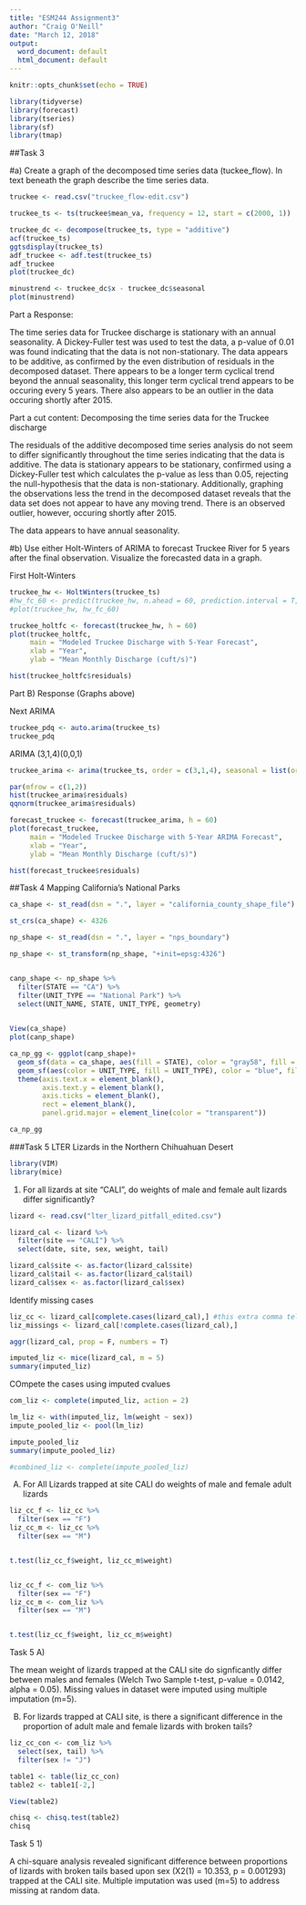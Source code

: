 ```yaml
---
title: "ESM244 Assignment3"
author: "Craig O'Neill"
date: "March 12, 2018"
output:
  word_document: default
  html_document: default
---
```


```r
knitr::opts_chunk$set(echo = TRUE)
```

```r
library(tidyverse)
library(forecast)
library(tseries)
library(sf)
library(tmap)
```


##Task 3

#a)  Create a graph of the decomposed time series data (tuckee_flow).  In text beneath the graph describe the time series data.

```r
truckee <- read.csv("truckee_flow-edit.csv")

truckee_ts <- ts(truckee$mean_va, frequency = 12, start = c(2000, 1))

truckee_dc <- decompose(truckee_ts, type = "additive")
acf(truckee_ts)
ggtsdisplay(truckee_ts)
adf_truckee <- adf.test(truckee_ts)
adf_truckee
plot(truckee_dc)

minustrend <- truckee_dc$x - truckee_dc$seasonal
plot(minustrend)


```
Part a Response:

The time series data for Truckee discharge is stationary with an annual seasonality.  A Dickey-Fuller test was used to test the data, a p-value of 0.01 was found indicating that the data is not non-stationary.  The data appears to be additive, as confirmed by the even distribution of residuals in the decomposed dataset.  There appears to be a longer term cyclical trend beyond the annual seasonality, this longer term cyclical trend appears to be occuring every 5 years.  There also appears to be an outlier in the data occuring shortly after 2015.


Part a cut content:
Decomposing the time series data for the Truckee discharge

The residuals of the additive decomposed time series analysis do not seem to differ significantly throughout the time series indicating that the data is additive.
The data is stationary appears to be stationary, confirmed using a Dickey-Fuller test which calculates the p-value as less than 0.05, rejecting the null-hypothesis that the data is non-stationary.  Additionally, graphing the observations less the trend in the decomposed dataset reveals that the data set does not appear to have any moving trend.  There is an observed outlier, however, occuring shortly after 2015.

The data appears to have annual seasonality.


#b)  Use either Holt-Winters of ARIMA to forecast Truckee River for 5 years after the final observation.  Visualize the forecasted data in a graph.


First Holt-Winters
```r
truckee_hw <- HoltWinters(truckee_ts)
#hw_fc_60 <- predict(truckee_hw, n.ahead = 60, prediction.interval = T, level = 0.95)
#plot(truckee_hw, hw_fc_60)

truckee_holtfc <- forecast(truckee_hw, h = 60)
plot(truckee_holtfc,
     main = "Modeled Truckee Discharge with 5-Year Forecast",
     xlab = "Year",
     ylab = "Mean Monthly Discharge (cuft/s)")

hist(truckee_holtfc$residuals)
```

Part B) Response (Graphs above)


Next ARIMA
```r
truckee_pdq <- auto.arima(truckee_ts)
truckee_pdq
```

ARIMA (3,1,4)(0,0,1)

```r
truckee_arima <- arima(truckee_ts, order = c(3,1,4), seasonal = list(order = c(0,0,1)))

par(mfrow = c(1,2))
hist(truckee_arima$residuals)
qqnorm(truckee_arima$residuals)

forecast_truckee <- forecast(truckee_arima, h = 60)
plot(forecast_truckee,
     main = "Modeled Truckee Discharge with 5-Year ARIMA Forecast",
     xlab = "Year",
     ylab = "Mean Monthly Discharge (cuft/s)")

hist(forecast_truckee$residuals)
```


##Task 4 Mapping California's National Parks

```r
ca_shape <- st_read(dsn = ".", layer = "california_county_shape_file")

st_crs(ca_shape) <- 4326

np_shape <- st_read(dsn = ".", layer = "nps_boundary")

np_shape <- st_transform(np_shape, "+init=epsg:4326")


canp_shape <- np_shape %>% 
  filter(STATE == "CA") %>%
  filter(UNIT_TYPE == "National Park") %>% 
  select(UNIT_NAME, STATE, UNIT_TYPE, geometry)

  
View(ca_shape)  
plot(canp_shape)

ca_np_gg <- ggplot(canp_shape)+
  geom_sf(data = ca_shape, aes(fill = STATE), color = "gray58", fill = "gray33")+
  geom_sf(aes(color = UNIT_TYPE, fill = UNIT_TYPE), color = "blue", fill = "orange")+
  theme(axis.text.x = element_blank(),
        axis.text.y = element_blank(),
        axis.ticks = element_blank(),
        rect = element_blank(),
        panel.grid.major = element_line(color = "transparent"))

ca_np_gg


```


###Task 5 LTER Lizards in the Northern Chihuahuan Desert

```r
library(VIM)
library(mice)
```


1.  For all lizards at site "CALI", do weights of male and female ault lizards differ significantly?

```r

lizard <- read.csv("lter_lizard_pitfall_edited.csv")

lizard_cal <- lizard %>% 
  filter(site == "CALI") %>% 
  select(date, site, sex, weight, tail)

lizard_cal$site <- as.factor(lizard_cal$site)
lizard_cal$tail <- as.factor(lizard_cal$tail)
lizard_cal$sex <- as.factor(lizard_cal$sex)


```


Identify missing cases

```r
liz_cc <- lizard_cal[complete.cases(lizard_cal),] #this extra comma tells R to just look at the rows of data.
liz_missings <- lizard_cal[!complete.cases(lizard_cal),]

aggr(lizard_cal, prop = F, numbers = T)

imputed_liz <- mice(lizard_cal, m = 5)
summary(imputed_liz)
```
COmpete the cases using imputed cvalues
```r
com_liz <- complete(imputed_liz, action = 2)
```

```r
lm_liz <- with(imputed_liz, lm(weight ~ sex))
impute_pooled_liz <- pool(lm_liz)

impute_pooled_liz
summary(impute_pooled_liz)

#combined_liz <- complete(impute_pooled_liz)


```


A) For All Lizards trapped at site CALI do weights of male and female adult lizards
```r
liz_cc_f <- liz_cc %>% 
  filter(sex == "F")
liz_cc_m <- liz_cc %>% 
  filter(sex == "M")


t.test(liz_cc_f$weight, liz_cc_m$weight)


liz_cc_f <- com_liz %>% 
  filter(sex == "F")
liz_cc_m <- com_liz %>% 
  filter(sex == "M")


t.test(liz_cc_f$weight, liz_cc_m$weight)
```
Task 5 A)

The mean weight of lizards trapped at the CALI site do signficantly differ between males and females (Welch Two Sample t-test, p-value = 0.0142, alpha = 0.05).  Missing values in dataset were imputed using multiple imputation (m=5).

B) For lizards trapped at CALI site, is there a significant difference in the proportion of adult male and female lizards with broken tails?

```r
liz_cc_con <- com_liz %>%
  select(sex, tail) %>% 
  filter(sex != "J")

table1 <- table(liz_cc_con)
table2 <- table1[-2,]

View(table2)

chisq <- chisq.test(table2)
chisq
```

Task 5 1) 

A chi-square analysis revealed  significant difference between proportions of lizards with broken tails based upon sex (X2(1) = 10.353, p = 0.001293) trapped at the CALI site.  Multiple imputation was used (m=5) to address missing at random data.

